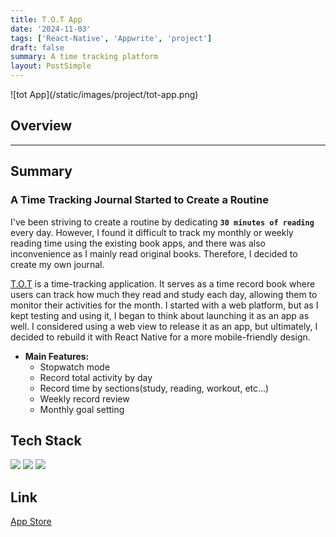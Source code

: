 ```yaml
---
title: T.O.T App
date: '2024-11-03'
tags: ['React-Native', 'Appwrite', 'project']
draft: false
summary: A time tracking platform
layout: PostSimple
---
```


<div className="-mx-2 flex flex-wrap overflow-hidden xl:-mx-2">
  ![tot App](/static/images/project/tot-app.png)
</div>

## Overview

<TOCInline toc={props.toc} exclude="Overview" toHeading={2} />

<hr />

## Summary

### **A Time Tracking Journal Started to Create a Routine**

I've been striving to create a routine by dedicating **`30 minutes of reading`** every day. However, I found it difficult to track my monthly or weekly reading time using the existing book apps, and there was also inconvenience as I mainly read original books. Therefore, I decided to create my own journal.

[T.O.T](https://github.com/keimindev/tot_app) is a time-tracking application. It serves as a time record book where users can track how much they read and study each day, allowing them to monitor their activities for the month.
I started with a web platform, but as I kept testing and using it, I began to think about launching it as an app as well. I considered using a web view to release it as an app, but ultimately, I decided to rebuild it with React Native for a more mobile-friendly design.

- **Main Features:**
  - Stopwatch mode
  - Record total activity by day
  - Record time by sections(study, reading, workout, etc...)
  - Weekly record review
  - Monthly goal setting

## Tech Stack

<div className="m-0 flex flex-wrap p-0">
  <img
    className="m-0 mb-1 w-[120px] rounded-full p-4"
    src="https://img.shields.io/badge/react_native-ced4da.svg?&style=flat-square&logo=react&logoColor=black"
  />
  <img
    className="m-0 mb-1 w-[100px] rounded-full p-2"
    src="https://img.shields.io/badge/-TypeScript-ced4da.svg?&style=flat-square&logo=Typescript&logoColor=black"
  />
  <img
    className="m-0 mb-1 w-[120px] rounded-full p-4"
    src="https://img.shields.io/badge/appwrite-ced4da.svg?&style=flat-square&logo=appwrite&logoColor=black"
  />
</div>

## Link

[App Store](https://apps.apple.com/us/app/t-o-t/id6738571196?l=ko)
